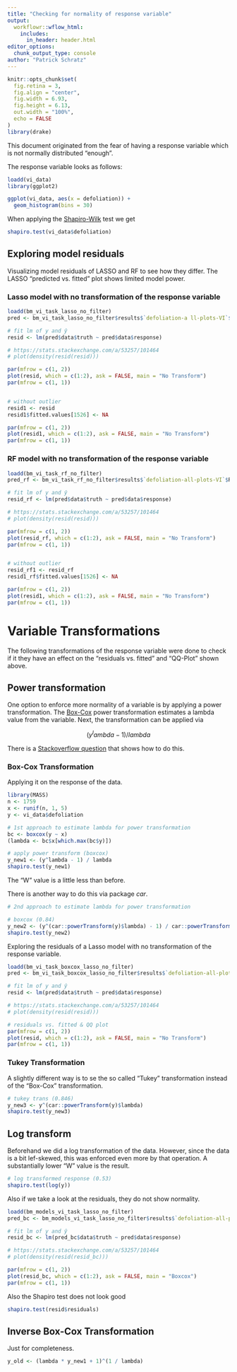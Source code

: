 ```yaml
---
title: "Checking for normality of response variable"
output: 
  workflowr::wflow_html:
    includes:
      in_header: header.html
editor_options:
  chunk_output_type: console
author: "Patrick Schratz"
---
```


```r
knitr::opts_chunk$set(
  fig.retina = 3,
  fig.align = "center",
  fig.width = 6.93,
  fig.height = 6.13,
  out.width = "100%",
  echo = FALSE
)
library(drake)
```

This document originated from the fear of having a response variable which is not normally distributed "enough".

The response variable looks as follows:

```r
loadd(vi_data)
library(ggplot2)

ggplot(vi_data, aes(x = defoliation)) +
  geom_histogram(bins = 30)
```

When applying the [Shapiro-Wilk](https://en.wikipedia.org/wiki/Shapiro%E2%80%93Wilk_test) test we get

```r
shapiro.test(vi_data$defoliation)
```

## Exploring model residuals 

Visualizing model residuals of LASSO and RF to see how they differ.
The LASSO "predicted vs. fitted" plot shows limited model power.

### Lasso model with no transformation of the response variable

```r
loadd(bm_vi_task_lasso_no_filter)
pred <- bm_vi_task_lasso_no_filter$results$`defoliation-a ll-plots-VI`$`Lasso-MBO`$pred

# fit lm of y and ŷ
resid <- lm(pred$data$truth ~ pred$data$response)

# https://stats.stackexchange.com/a/53257/101464
# plot(density(resid(resid)))

par(mfrow = c(1, 2))
plot(resid, which = c(1:2), ask = FALSE, main = "No Transform")
par(mfrow = c(1, 1))


# without outlier
resid1 <- resid
resid1$fitted.values[1526] <- NA

par(mfrow = c(1, 2))
plot(resid1, which = c(1:2), ask = FALSE, main = "No Transform")
par(mfrow = c(1, 1))
```

### RF model with no transformation of the response variable

```r
loadd(bm_vi_task_rf_no_filter)
pred_rf <- bm_vi_task_rf_no_filter$results$`defoliation-all-plots-VI`$RF$pred

# fit lm of y and ŷ
resid_rf <- lm(pred$data$truth ~ pred$data$response)

# https://stats.stackexchange.com/a/53257/101464
# plot(density(resid(resid)))

par(mfrow = c(1, 2))
plot(resid_rf, which = c(1:2), ask = FALSE, main = "No Transform")
par(mfrow = c(1, 1))


# without outlier
resid_rf1 <- resid_rf
resid1_rf$fitted.values[1526] <- NA

par(mfrow = c(1, 2))
plot(resid1, which = c(1:2), ask = FALSE, main = "No Transform")
par(mfrow = c(1, 1))
```

# Variable Transformations

The following transformations of the response variable were done to check if it they have an effect on the "residuals vs. fitted" and "QQ-Plot" shown above.

## Power transformation

One option to enforce more normality of a variable is by applying a power transformation.
The [Box-Cox](https://en.wikipedia.org/wiki/Power_transform#Box%E2%80%93Cox_transformation) power transformation estimates a lambda value from the variable.
Next, the transformation can be applied via

$$(y^lambda - 1) / lambda$$

There is a [Stackoverflow question](https://stackoverflow.com/questions/33999512/how-to-use-the-box-cox-power-transformation-in-r) that shows how to do this. 

### Box-Cox Transformation

Applying it on the response of the data.

```r
library(MASS)
n <- 1759
x <- runif(n, 1, 5)
y <- vi_data$defoliation

# 1st approach to estimate lambda for power transformation
bc <- boxcox(y ~ x)
(lambda <- bc$x[which.max(bc$y)])

# apply power transform (boxcox)
y_new1 <- (y^lambda - 1) / lambda
shapiro.test(y_new1)
```

The "W" value is a little less than before.

There is another way to do this via package _car_.

```r
# 2nd approach to estimate lambda for power transformation

# boxcox (0.84)
y_new2 <- (y^(car::powerTransform(y)$lambda) - 1) / car::powerTransform(y)$lambda
shapiro.test(y_new2)
```

Exploring the residuals of a Lasso model with no transformation of the response variable.

```r
loadd(bm_vi_task_boxcox_lasso_no_filter)
pred <- bm_vi_task_boxcox_lasso_no_filter$results$`defoliation-all-plots-VI`$`Lasso-MBO`$pred

# fit lm of y and ŷ
resid <- lm(pred$data$truth ~ pred$data$response)

# https://stats.stackexchange.com/a/53257/101464
# plot(density(resid(resid)))

# residuals vs. fitted & QQ plot
par(mfrow = c(1, 2))
plot(resid, which = c(1:2), ask = FALSE, main = "No Transform")
par(mfrow = c(1, 1))
```

### Tukey Transformation

A slightly different way is to se the so called "Tukey" transformation instead of the "Box-Cox" transformation.

```r
# tukey trans (0.846)
y_new3 <- y^(car::powerTransform(y)$lambda)
shapiro.test(y_new3)
```

## Log transform

Beforehand we did a log transformation of the data.
However, since the data is a bit lef-skewed, this was enforced even more by that operation.
A substantially lower "W" value is the result.

```r
# log transformed response (0.53)
shapiro.test(log(y))
```

Also if we take a look at the residuals, they do not show normality.

```r
loadd(bm_models_vi_task_lasso_no_filter)
pred_bc <- bm_models_vi_task_lasso_no_filter$results$`defoliation-all-plots-VI`$lasso$pred

# fit lm of y and ŷ
resid_bc <- lm(pred_bc$data$truth ~ pred$data$response)

# https://stats.stackexchange.com/a/53257/101464
# plot(density(resid(resid_bc)))

par(mfrow = c(1, 2))
plot(resid_bc, which = c(1:2), ask = FALSE, main = "Boxcox")
par(mfrow = c(1, 1))
```

Also the Shapiro test does not look good

```r
shapiro.test(resid$residuals)
```

## Inverse Box-Cox Transformation

Just for completeness.

```r
y_old <- (lambda * y_new1 + 1)^(1 / lambda)
```

